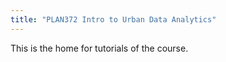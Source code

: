 ```yaml
---
title: "PLAN372 Intro to Urban Data Analytics"
---
```


This is the home for tutorials of the course.

